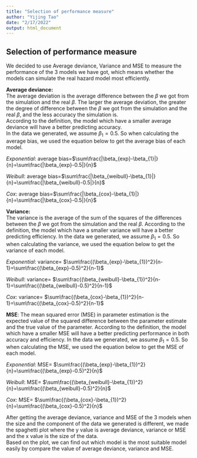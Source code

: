 ```yaml
---
title: "Selection of performance measure"
author: "Yijing Tao"
date: "2/17/2022"
output: html_document
---
```


## Selection of performance measure

We decided to use Average deviance, Variance and MSE to measure the performance of the 3 models we have got, which means whether the models can simulate the real hazard model most efficiently.

**Average deviance:**\
The average deviation is the average difference between the $\beta$ we got from the simulation and the real $\beta$. The larger the average deviation, the greater the degree of difference between the $\beta$ we got from the simulation and the real $\beta$, and the less accuracy the simulation is.\
According to the definition, the model which have a smaller average deviance will have a better predicting accuracy.\
In the data we generated, we assume $\beta_{1}=0.5$. So when calculating the average bias, we used the equation below to get the average bias of each model.\

*Exponential*: average bias=$\sum\frac{|\beta_{exp}-\beta_{1}|}{n}=\sum\frac{|\beta_{exp}-0.5|}{n}$\

*Weibull*: average bias=$\sum\frac{|\beta_{weibull}-\beta_{1}|}{n}=\sum\frac{|\beta_{weibull}-0.5|}{n}$\

*Cox*: average bias=$\sum\frac{|\beta_{cox}-\beta_{1}|}{n}=\sum\frac{|\beta_{cox}-0.5|}{n}$

**Variance:**\
The variance is the average of the sum of the squares of the differences between the $\beta$ we got from the simulation and the real $\beta$. According to the definition, the model which have a smaller variance will have a better predicting efficiency.
In the data we generated, we assume $\beta_{1}=0.5$. So when calculating the variance, we used the equation below to get the variance of each model.\

*Exponential*: variance= $\sum\frac{(\beta_{exp}-\beta_{1})^2}{n-1}=\sum\frac{(\beta_{exp}-0.5)^2}{n-1}$\

*Weibull*: variance= $\sum\frac{(\beta_{weibull}-\beta_{1})^2}{n-1}=\sum\frac{(\beta_{weibull}-0.5)^2}{n-1}$\

*Cox*: variance= $\sum\frac{(\beta_{cox}-\beta_{1})^2}{n-1}=\sum\frac{(\beta_{cox}-0.5)^2}{n-1}$\

**MSE**:
The mean squared error (MSE) in parameter estimation is the expected value of the squared difference between the parameter estimate and the true value of the parameter.
According to the definition, the model which have a smaller MSE will have a better predicting performance in both accuracy and efficiency.
In the data we generated, we assume $\beta_{1}=0.5$. So when calculating the MSE, we used the equation below to get the MSE of each model.\

*Exponential*: MSE= $\sum\frac{(\beta_{exp}-\beta_{1})^2}{n}=\sum\frac{(\beta_{exp}-0.5)^2}{n}$\

*Weibull*: MSE= $\sum\frac{(\beta_{weibull}-\beta_{1})^2}{n}=\sum\frac{(\beta_{weibull}-0.5)^2}{n}$\

*Cox*: MSE= $\sum\frac{(\beta_{cox}-\beta_{1})^2}{n}=\sum\frac{(\beta_{cox}-0.5)^2}{n}$

After getting the average deviance, variance and MSE of the 3 models when the size and the component of the data we generated is different, we made the spaghetti plot where the y value is average deviance, variance or MSE and the x value is the size of the data.\
Based on the plot, we can find out which model is the most suitable model easily by compare the value of average deviance, variance and MSE.
